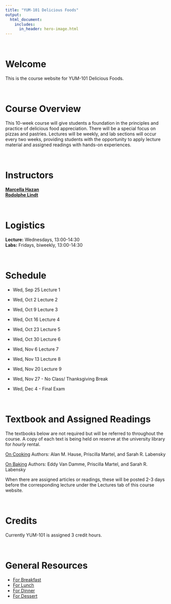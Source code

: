 ```yaml
---
title: "YUM-101 Delicious Foods"
output:
  html_document:
    includes:
      in_header: hero-image.html
---
```



<br>



# Welcome  

This is the course website for YUM-101 Delicious Foods.   

<br>


# Course Overview  

This 10-week course will give students a foundation in the principles and practice of delicious food appreciation. There will be a special focus on pizzas and pastries. Lectures will be weekly, and lab sections will occur every two weeks, providing students with the opportunity to apply lecture material and assigned readings with hands-on experiences.  

<br>


# Instructors  

[**Marcella Hazan**](https://en.wikipedia.org/wiki/Marcella_Hazan)    
[**Rodolphe Lindt**](https://en.wikipedia.org/wiki/Rodolphe_Lindt)  


<br>


# Logistics  

**Lecture:** Wednesdays, 13:00-14:30  
**Labs:** Fridays, biweekly, 13:00-14:30

<br>


# Schedule

* Wed, Sep 25  Lecture 1

* Wed, Oct 2  Lecture 2

* Wed, Oct 9  Lecture 3

* Wed, Oct 16  Lecture 4

* Wed, Oct 23  Lecture 5

* Wed, Oct 30  Lecture 6

* Wed, Nov 6  Lecture 7

* Wed, Nov 13  Lecture 8

* Wed, Nov 20  Lecture 9

* Wed, Nov 27 - No Class/ Thanksgiving Break  

* Wed, Dec 4 - Final Exam  

<br> 


# Textbook and Assigned Readings

The textbooks below are not required but will be referred to throughout the course. A copy of each text is being held on reserve at the university library for *hourly* rental. 

[On Cooking](https://www.amazon.com/Cooking-Textbook-Culinary-Fundamentals-Hospitality-ebook/dp/B07R7D9H9K/ref=sr_1_fkmr0_1?keywords=On+Cooking%3A+A+Textbook+of+Culinary+Fundamentals+6th+Edition+PDF+%28ebook%29&qid=1561316536&s=gateway&sr=8-1-fkmr0) Authors: Alan M. Hause, Priscilla Martel, and Sarah R. Labensky  

[On Baking](https://www.amazon.com/Baking-Update-Textbook-Pastry-Fundamentals-ebook/dp/B00XIH2H76/ref=pd_sim_351_1/130-8114075-5612107?_encoding=UTF8&pd_rd_i=B00XIH2H76&pd_rd_r=6df0b21e-95e9-11e9-80ed-5b1764340abc&pd_rd_w=QmJWd&pd_rd_wg=vbbD1&pf_rd_p=a098ee4c-2e0f-4821-b463-d4b049053104&pf_rd_r=VGZQ9X5C65MRBSXV4DRR&psc=1&refRID=VGZQ9X5C65MRBSXV4DRR) Authors: Eddy Van Damme, Priscilla Martel, and Sarah R. Labensky  

When there are assigned articles or readings, these will be posted 2-3 days before the corresponding lecture under the Lectures tab of this course website.

<br>


# Credits

Currently YUM-101 is assigned 3 credit hours.   


<br>




# General Resources

* [For Breakfast](https://www.bonappetit.com/recipes/desserts/slideshow/breakfast-pastries)
* [For Lunch](https://www.bonappetit.com/recipes/family-meals/slideshow/pizza-recipes)
* [For Dinner](https://cooking.nytimes.com/68861692-nyt-cooking/807163-our-greatest-pizza-recipes)
* [For Dessert](https://www.brit.co/dessert-pizza-recipes/)
